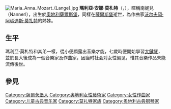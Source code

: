 {{noteTA
|G1=地名
|G2=Movie
|1=zh-cn:沃尔夫冈; zh-tw:沃夫岡; zh-hk:胡爾夫岡;
|2=zh-cn:阿马德乌斯; zh-tw:阿瑪迪斯; zh-hk:阿瑪迪斯;
|3=zh-cn:莫札特; zh-tw:莫札特; zh-hk:莫札特;
}}

{{Expand |time=2008-02-16T08:42:17+00:00 }}
{{Unreferenced |time=2008-02-16T08:42:17+00:00 }}

[[File:Maria_Anna_Mozart_(Lange).jpg|thumb]]
'''瑪利亞·安娜·莫札特'''（{{lang|de|'''Maria Anna Mozart '''}}，{{bd|1751年|7月30日|1829年|11月29日|catIdx=M}}），暱稱南妮兒（Nannerl），出生於[[奧地利|奧地利]][[薩爾斯堡|薩爾斯堡]]，同樣在[[薩爾斯堡|薩爾斯堡]]逝世，為作曲家[[沃尔夫冈·阿瑪迪斯·莫扎特|沃尔夫冈·阿瑪迪斯·莫扎特]]的姊姊。

==生平==
瑪利亞·莫札特和其弟一樣，從小便顯露出音樂才能，七歲時便開始學習[[大鍵琴|大鍵琴]]，並於長大後成為一個音樂家及作曲家，因当时社会对女性偏见，惟其音樂作品未能流傳後世。
{{expand section}}

==參見==
{{portal|古典音樂}}

{{莫扎特}}

{{Authority control}}

{{DEFAULTSORT:Mozart, Maria Anna}}
[[Category:薩爾茨堡人|Category:薩爾茨堡人]]
[[Category:奧地利女性藝術家|Category:奧地利女性藝術家]]
[[Category:女性作曲家|Category:女性作曲家]]
[[Category:儿童古典音乐家|Category:儿童古典音乐家]]
[[Category:莫扎特家族|Category:莫扎特家族]]
[[Category:奥地利古典钢琴家|Category:奥地利古典钢琴家]]